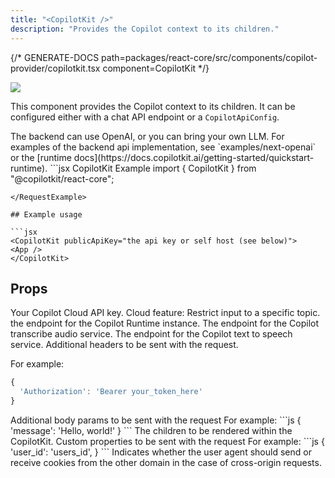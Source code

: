 ```yaml
---
title: "<CopilotKit />"
description: "Provides the Copilot context to its children."
---
```


{/* GENERATE-DOCS path=packages/react-core/src/components/copilot-provider/copilotkit.tsx component=CopilotKit */}

<img
  referrerPolicy="no-referrer-when-downgrade"
  src="https://static.scarf.sh/a.png?x-pxid=a9b290bb-38f9-4518-ac3b-8f54fdbf43be"
/>

This component provides the Copilot context to its children.
It can be configured either with a chat API endpoint or a `CopilotApiConfig`.

<Note>
  The backend can use OpenAI, or you can bring your own LLM. For examples of the
  backend api implementation, see `examples/next-openai` or the [runtime
  docs](https://docs.copilotkit.ai/getting-started/quickstart-runtime).
</Note>

<RequestExample>
  ```jsx CopilotKit Example
  import { CopilotKit } from "@copilotkit/react-core";

  <CopilotKit 
    runtimeUrl="https://your.copilotkit.api">
    <YourApp/>
  </CopilotKit>
  ```
</RequestExample>

## Example usage

```jsx
<CopilotKit publicApiKey="the api key or self host (see below)">
  <App />
</CopilotKit>
```

## Props

<ResponseField name="publicApiKey" type="string" >
Your Copilot Cloud API key.
</ResponseField>

<ResponseField name="cloudRestrictToTopic" type="{ validTopics?: string[]; invalidTopics?: string[]; }" >
Cloud feature: Restrict input to a specific topic.
</ResponseField>

<ResponseField name="runtimeUrl" type="string" >
the endpoint for the Copilot Runtime instance.
</ResponseField>

<ResponseField name="transcribeAudioUrl" type="string" >
The endpoint for the Copilot transcribe audio service.
</ResponseField>

<ResponseField name="textToSpeechUrl" type="string" >
The endpoint for the Copilot text to speech service.
</ResponseField>

<ResponseField name="headers" type="Record<string, string>" >
Additional headers to be sent with the request.
 
  For example:
  ```js
  {
    'Authorization': 'Bearer your_token_here'
  }
  ```
</ResponseField>

<ResponseField name="body" type="Record<string, any>" >
Additional body params to be sent with the request
  For example:
  ```js
  {
    'message': 'Hello, world!'
  }
  ```
</ResponseField>

<ResponseField name="children" type="ReactNode" required>
The children to be rendered within the CopilotKit.
</ResponseField>

<ResponseField name="properties" type="Record<string, any>" >
Custom properties to be sent with the request
  For example:
  ```js
  {
    'user_id': 'users_id',
  }
  ```
</ResponseField>

<ResponseField name="credentials" type="RequestCredentials" >
Indicates whether the user agent should send or receive cookies from the other domain
  in the case of cross-origin requests.
</ResponseField>

